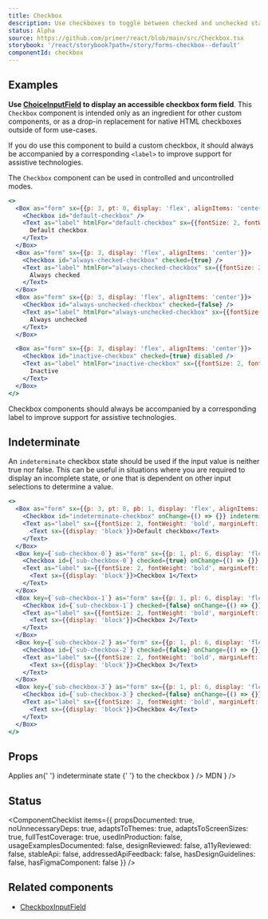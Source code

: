 ```yaml
---
title: Checkbox
description: Use checkboxes to toggle between checked and unchecked states in a list or as a standalone form field
status: Alpha
source: https://github.com/primer/react/blob/main/src/Checkbox.tsx
storybook: '/react/storybook?path=/story/forms-checkbox--default'
componentId: checkbox
---
```



## Examples

<Note variant="warning">

**Use [ChoiceInputField](/ChoiceInputField) to display an accessible checkbox form field**. This `Checkbox` component is intended only as an ingredient for other custom components, or as a drop-in replacement for native HTML checkboxes outside of form use-cases.

If you do use this component to build a custom checkbox, it should always be accompanied by a corresponding `<label>` to improve support for assistive technologies.

</Note>

The `Checkbox` component can be used in controlled and uncontrolled modes.

```jsx live
<>
  <Box as="form" sx={{p: 3, pt: 0, display: 'flex', alignItems: 'center'}}>
    <Checkbox id="default-checkbox" />
    <Text as="label" htmlFor="default-checkbox" sx={{fontSize: 2, fontWeight: 'bold', marginLeft: 1}}>
      Default checkbox
    </Text>
  </Box>
  <Box as="form" sx={{p: 3, display: 'flex', alignItems: 'center'}}>
    <Checkbox id="always-checked-checkbox" checked={true} />
    <Text as="label" htmlFor="always-checked-checkbox" sx={{fontSize: 2, fontWeight: 'bold', marginLeft: 1}}>
      Always checked
    </Text>
  </Box>
  <Box as="form" sx={{p: 3, display: 'flex', alignItems: 'center'}}>
    <Checkbox id="always-unchecked-checkbox" checked={false} />
    <Text as="label" htmlFor="always-unchecked-checkbox" sx={{fontSize: 2, fontWeight: 'bold', marginLeft: 1}}>
      Always unchecked
    </Text>
  </Box>

  <Box as="form" sx={{p: 3, display: 'flex', alignItems: 'center'}}>
    <Checkbox id="inactive-checkbox" checked={true} disabled />
    <Text as="label" htmlFor="inactive-checkbox" sx={{fontSize: 2, fontWeight: 'bold', marginLeft: 1}}>
      Inactive
    </Text>
  </Box>
</>
```

<Note variant="warning">
  Checkbox components should always be accompanied by a corresponding label to improve support for assistive
  technologies.
</Note>

## Indeterminate

An `indeterminate` checkbox state should be used if the input value is neither true nor false. This can be useful in situations where you are required to display an incomplete state, or one that is dependent on other input selections to determine a value.

```jsx live
<>
  <Box as="form" sx={{p: 3, pt: 0, pb: 1, display: 'flex', alignItems: 'center'}}>
    <Checkbox id="indeterminate-checkbox" onChange={() => {}} indeterminate={true} />
    <Text as="label" sx={{fontSize: 2, fontWeight: 'bold', marginLeft: 1}} htmlFor="controlled-checkbox">
      <Text sx={{display: 'block'}}>Default checkbox</Text>
    </Text>
  </Box>
  <Box key={`sub-checkbox-0`} as="form" sx={{p: 1, pl: 6, display: 'flex', alignItems: 'center'}}>
    <Checkbox id={`sub-checkbox-0`} checked={true} onChange={() => {}} />
    <Text as="label" sx={{fontSize: 2, fontWeight: 'bold', marginLeft: 1}} htmlFor={`sub-checkbox-0`}>
      <Text sx={{display: 'block'}}>Checkbox 1</Text>
    </Text>
  </Box>
  <Box key={`sub-checkbox-1`} as="form" sx={{p: 1, pl: 6, display: 'flex', alignItems: 'center'}}>
    <Checkbox id={`sub-checkbox-1`} checked={false} onChange={() => {}} />
    <Text as="label" sx={{fontSize: 2, fontWeight: 'bold', marginLeft: 1}} htmlFor={`sub-checkbox-1`}>
      <Text sx={{display: 'block'}}>Checkbox 2</Text>
    </Text>
  </Box>
  <Box key={`sub-checkbox-2`} as="form" sx={{p: 1, pl: 6, display: 'flex', alignItems: 'center'}}>
    <Checkbox id={`sub-checkbox-2`} checked={false} onChange={() => {}} />
    <Text as="label" sx={{fontSize: 2, fontWeight: 'bold', marginLeft: 1}} htmlFor={`sub-checkbox-2`}>
      <Text sx={{display: 'block'}}>Checkbox 3</Text>
    </Text>
  </Box>
  <Box key={`sub-checkbox-3`} as="form" sx={{p: 1, pl: 6, display: 'flex', alignItems: 'center'}}>
    <Checkbox id={`sub-checkbox-3`} checked={false} onChange={() => {}} />
    <Text as="label" sx={{fontSize: 2, fontWeight: 'bold', marginLeft: 1}} htmlFor={`sub-checkbox-3`}>
      <Text sx={{display: 'block'}}>Checkbox 4</Text>
    </Text>
  </Box>
</>
```

## Props

<PropsTable>
  <PropsTableRow
    name="checked"
    type="boolean"
    description="Modifies true/false value of the native checkbox"
  />
  <PropsTableRow
    name="defaultChecked"
    type="boolean"
    description="Checks the input by default in uncontrolled mode"
  />
  <PropsTableRow
    name="onChange"
    type="(event: React.ChangeEvent) => void"
    description="A callback function that is triggered when the checked state has been changed"    
  />
  <PropsTableRow
    name="disabled"
    type="boolean"
    description="Modifies the native disabled state of the native checkbox"    
  />
  <PropsTableRow
    name="indeterminate"
    type="boolean"
    defaultValue="false"
    description={
      <>
        Applies an{' '}
        <Link href="https://developer.mozilla.org/en-US/docs/Web/HTML/Element/input/checkbox#attr-indeterminate">
          indeterminate state
        </Link>{' '}
        to the checkbox
      </>
    }
  />
  <PropsTableBasePropRows
    elementType="input"
    refType="HTMLInputElement"
    passthroughPropsLink={
      <Link href="https://developer.mozilla.org/en-US/docs/Web/HTML/Element/input/checkbox#additional_attributes">
        MDN
      </Link>
    }
  />

</PropsTable>

## Status

<ComponentChecklist
  items={{
    propsDocumented: true,
    noUnnecessaryDeps: true,
    adaptsToThemes: true,
    adaptsToScreenSizes: true,
    fullTestCoverage: true,
    usedInProduction: false,
    usageExamplesDocumented: false,
    designReviewed: false,
    a11yReviewed: false,
    stableApi: false,
    addressedApiFeedback: false,
    hasDesignGuidelines: false,
    hasFigmaComponent: false
  }}
/>

## Related components

- [CheckboxInputField](/CheckboxInputField)
